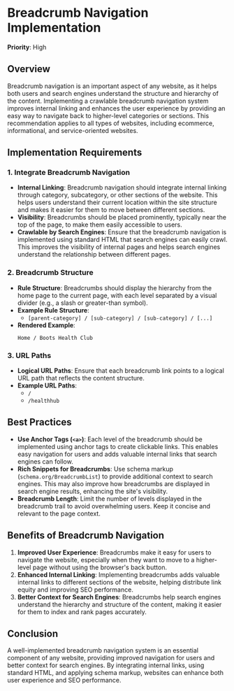 
# Breadcrumb Navigation Implementation

**Priority**: High

## Overview

Breadcrumb navigation is an important aspect of any website, as it helps both users and search engines understand the structure and hierarchy of the content. Implementing a crawlable breadcrumb navigation system improves internal linking and enhances the user experience by providing an easy way to navigate back to higher-level categories or sections. This recommendation applies to all types of websites, including ecommerce, informational, and service-oriented websites.

## Implementation Requirements

### 1. Integrate Breadcrumb Navigation

- **Internal Linking**: Breadcrumb navigation should integrate internal linking through category, subcategory, or other sections of the website. This helps users understand their current location within the site structure and makes it easier for them to move between different sections.
- **Visibility**: Breadcrumbs should be placed prominently, typically near the top of the page, to make them easily accessible to users.
- **Crawlable by Search Engines**: Ensure that the breadcrumb navigation is implemented using standard HTML that search engines can easily crawl. This improves the visibility of internal pages and helps search engines understand the relationship between different pages.

### 2. Breadcrumb Structure

- **Rule Structure**: Breadcrumbs should display the hierarchy from the home page to the current page, with each level separated by a visual divider (e.g., a slash or greater-than symbol).
- **Example Rule Structure**:
  - `[parent-category] / [sub-category] / [sub-category] / [...]`
- **Rendered Example**:
  ```
  Home / Boots Health Club
  ```

### 3. URL Paths

- **Logical URL Paths**: Ensure that each breadcrumb link points to a logical URL path that reflects the content structure.
- **Example URL Paths**:
  - `/`
  - `/healthhub`

## Best Practices

- **Use Anchor Tags (`<a>`)**: Each level of the breadcrumb should be implemented using anchor tags to create clickable links. This enables easy navigation for users and adds valuable internal links that search engines can follow.
- **Rich Snippets for Breadcrumbs**: Use schema markup (`schema.org/BreadcrumbList`) to provide additional context to search engines. This may also improve how breadcrumbs are displayed in search engine results, enhancing the site's visibility.
- **Breadcrumb Length**: Limit the number of levels displayed in the breadcrumb trail to avoid overwhelming users. Keep it concise and relevant to the page context.

## Benefits of Breadcrumb Navigation

1. **Improved User Experience**: Breadcrumbs make it easy for users to navigate the website, especially when they want to move to a higher-level page without using the browser's back button.
2. **Enhanced Internal Linking**: Implementing breadcrumbs adds valuable internal links to different sections of the website, helping distribute link equity and improving SEO performance.
3. **Better Context for Search Engines**: Breadcrumbs help search engines understand the hierarchy and structure of the content, making it easier for them to index and rank pages accurately.

## Conclusion

A well-implemented breadcrumb navigation system is an essential component of any website, providing improved navigation for users and better context for search engines. By integrating internal links, using standard HTML, and applying schema markup, websites can enhance both user experience and SEO performance.
